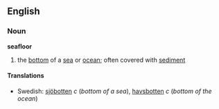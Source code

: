 ==English==
===Noun===
'''seafloor'''
# the [[bottom]] of a [[sea]] or [[ocean]]; often covered with [[sediment]]

====Translations====
*Swedish: [[sjöbotten]] ''c'' (''bottom of a sea''), [[havsbotten]] ''c'' (''bottom of the ocean'')